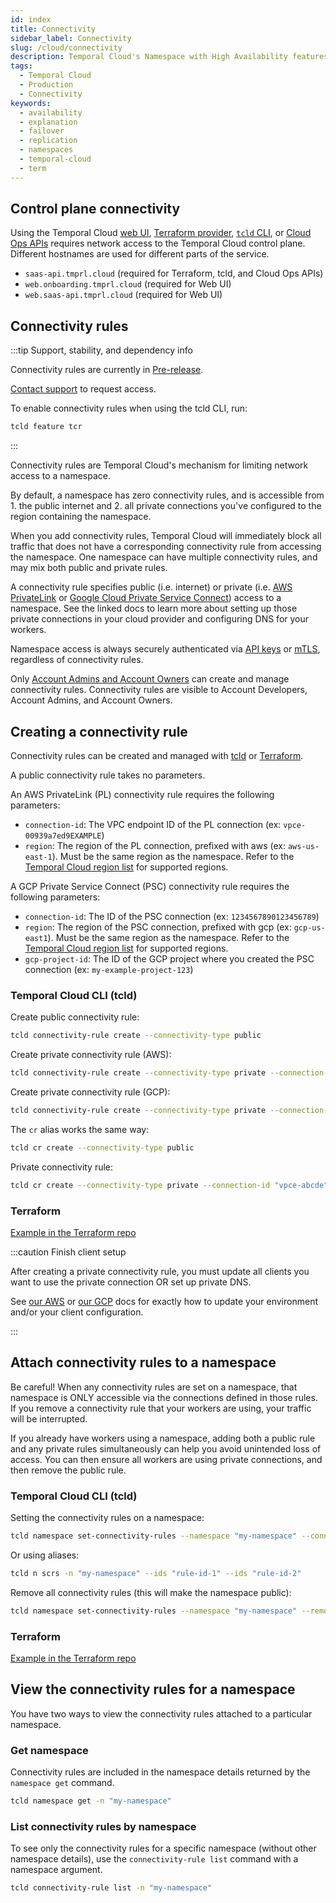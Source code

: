 ```yaml
---
id: index
title: Connectivity
sidebar_label: Connectivity
slug: /cloud/connectivity
description: Temporal Cloud's Namespace with High Availability features offers automated failover, synchronized data, and replication for workloads requiring disaster-tolerant deployment and 99.99% uptime.
tags:
  - Temporal Cloud
  - Production
  - Connectivity
keywords:
  - availability
  - explanation
  - failover
  - replication
  - namespaces
  - temporal-cloud
  - term
---
```



## Control plane connectivity

Using the Temporal Cloud [web UI](/web-ui), [Terraform provider](/production-deployment/cloud/terraform-provider), [`tcld` CLI](/cloud/tcld), or [Cloud Ops APIs](/ops) requires network access to the Temporal Cloud control plane. Different hostnames are used for different parts of the service.

- `saas-api.tmprl.cloud` (required for Terraform, tcld, and Cloud Ops APIs) 
- `web.onboarding.tmprl.cloud` (required for Web UI)
- `web.saas-api.tmprl.cloud` (required for Web UI)

## Connectivity rules

:::tip Support, stability, and dependency info

Connectivity rules are currently in [Pre-release](/evaluate/development-production-features/release-stages#pre-release).

[Contact support](/cloud/support#support-ticket) to request access.

To enable connectivity rules when using the tcld CLI, run:

```bash
tcld feature tcr
```

:::

Connectivity rules are Temporal Cloud's mechanism for limiting network access to a namespace.

By default, a namespace has zero connectivity rules, and is accessible from 1. the public internet and 2. all private connections you've configured to the region containing the namespace.

When you add connectivity rules, Temporal Cloud will immediately block all traffic that does not have a corresponding connectivity rule from accessing the namespace. One namespace can have multiple connectivity rules, and may mix both public and private rules.

A connectivity rule specifies public (i.e. internet) or private (i.e. [AWS PrivateLink](/cloud/connectivity/aws-connectivity) or [Google Cloud Private Service Connect](/cloud/connectivity/gcp-connectivity)) access to a namespace. See the linked docs to learn more about setting up those private connections in your cloud provider and configuring DNS for your workers.

Namespace access is always securely authenticated via [API keys](/cloud/api-keys#overview) or [mTLS](/cloud/certificates), regardless of connectivity rules.

Only [Account Admins and Account Owners](/cloud/users#account-level-roles) can create and manage connectivity rules. Connectivity rules are visible to Account Developers, Account Admins, and Account Owners.

## Creating a connectivity rule

Connectivity rules can be created and managed with [tcld](https://docs.temporal.io/cloud/tcld/) or [Terraform](https://github.com/temporalio/terraform-provider-temporalcloud/).

A public connectivity rule takes no parameters.

An AWS PrivateLink (PL) connectivity rule requires the following parameters:

- `connection-id`: The VPC endpoint ID of the PL connection (ex: `vpce-00939a7ed9EXAMPLE`)
- `region`: The region of the PL connection, prefixed with aws (ex: `aws-us-east-1`). Must be the same region as the namespace. Refer to the [Temporal Cloud region list](/cloud/regions) for supported regions.

A GCP Private Service Connect (PSC) connectivity rule requires the following parameters:

- `connection-id`: The ID of the PSC connection (ex: `1234567890123456789`)
- `region`: The region of the PSC connection, prefixed with gcp (ex: `gcp-us-east1`). Must be the same region as the namespace. Refer to the [Temporal Cloud region list](/cloud/regions) for supported regions.
- `gcp-project-id`: The ID of the GCP project where you created the PSC connection (ex: `my-example-project-123`)

### Temporal Cloud CLI (tcld)

Create public connectivity rule:

```bash
tcld connectivity-rule create --connectivity-type public
```

Create private connectivity rule (AWS):

```bash
tcld connectivity-rule create --connectivity-type private --connection-id "vpce-abcde" --region "aws-us-east-1"
```

Create private connectivity rule (GCP):

```bash
tcld connectivity-rule create --connectivity-type private --connection-id "1234567890" --region "gcp-us-central1" --gcp-project-id "my-project-123"
```

The `cr` alias works the same way:

```bash
tcld cr create --connectivity-type public
```

Private connectivity rule:

```bash
tcld cr create --connectivity-type private --connection-id "vpce-abcde" --region "aws-us-east-1"
```

### Terraform

[Example in the Terraform repo](https://github.com/temporalio/terraform-provider-temporalcloud/blob/main/examples/resources/temporalcloud_connectivity_rule/resource.tf)

:::caution Finish client setup

After creating a private connectivity rule, you must update all clients you want to use the private connection OR set up private DNS.

See [our AWS](/cloud/connectivity/aws-connectivity#configuring-private-dns-for-aws-privatelink) or [our GCP](/cloud/connectivity/gcp-connectivity#configuring-private-dns-for-gcp-private-service-connect) docs for exactly how to update your environment and/or your client configuration.

:::


## Attach connectivity rules to a namespace

Be careful! When any connectivity rules are set on a namespace, that namespace is ONLY accessible via the connections defined in those rules. If you remove a connectivity rule that your workers are using, your traffic will be interrupted.

If you already have workers using a namespace, adding both a public rule and any private rules simultaneously can help you avoid unintended loss of access. You can then ensure all workers are using private connections, and then remove the public rule.

### Temporal Cloud CLI (tcld)

Setting the connectivity rules on a namespace:

```bash
tcld namespace set-connectivity-rules --namespace "my-namespace" --connectivity-rule-ids "rule-id-1" --connectivity-rule-ids "rule-id-2"
```

Or using aliases:

```bash
tcld n scrs -n "my-namespace" --ids "rule-id-1" --ids "rule-id-2"
```

Remove all connectivity rules (this will make the namespace public):

```bash
tcld namespace set-connectivity-rules --namespace "my-namespace" --remove-all
```

### Terraform

[Example in the Terraform repo](https://github.com/temporalio/terraform-provider-temporalcloud/tree/main/examples/resources/temporalcloud_namespace/resource.tf#L113-L128)


## View the connectivity rules for a namespace

You have two ways to view the connectivity rules attached to a particular namespace.

### Get namespace

Connectivity rules are included in the namespace details returned by the `namespace get` command. 

```bash
tcld namespace get -n "my-namespace"
```

### List connectivity rules by namespace

To see only the connectivity rules for a specific namespace (without other namespace details), use the `connectivity-rule list` command with a namespace argument.

```bash
tcld connectivity-rule list -n "my-namespace"
```